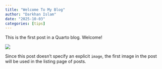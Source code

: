 ```yaml
---
title: "Welcome To My Blog"
author: "Darkhan Islam"
date: "2025-10-03"
categories: [tips]
---
```


This is the first post in a Quarto blog. Welcome!

![](thumbnail.jpg)

Since this post doesn't specify an explicit `image`, the first image in the post will be used in the listing page of posts.
